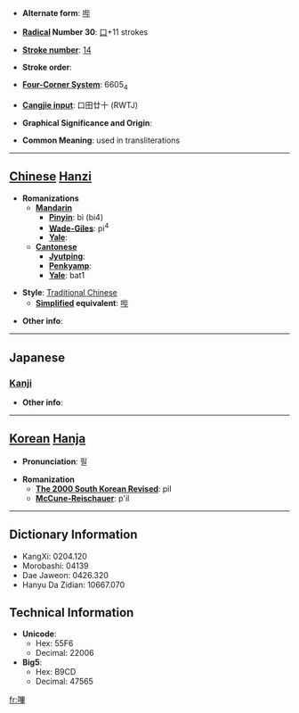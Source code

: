* '''Alternate form''': [[哔]]

* '''[[Wiktionary:Chinese radical index| Radical]] Number 30''': [[Wiktionary:Chinese radical index 口|口]]+11 strokes

* '''[[Wiktionary:Chinese total strokes index|Stroke number]]''': [[Wiktionary:Chinese total strokes index 14|14]]

* '''Stroke order''': 

* '''[[Wiktionary:Chinese four corner index|Four-Corner System]]''': 6605<sub>4</sub>

* '''[[Wiktionary:Chinese Cangjie index|Cangjie input]]''': 口田廿十 (RWTJ)

* '''Graphical Significance and Origin''': 

* '''Common Meaning''': used in transliterations

----

== [[Chinese]] [[Hanzi]] ==

* '''Romanizations'''
** '''[[Mandarin]]'''
*** '''[[Pinyin]]''': bì (bi4)
*** '''[[Wade-Giles]]''': pi<sup>4</sup>
*** '''[[Yale]]''': 
** '''[[Cantonese]]'''
*** '''[[Jyutping]]''':
*** '''[[Penkyamp]]''': 
*** '''[[Yale]]''': bat1

* '''Style''': [[Traditional Chinese]] 
** '''[[Simplified Chinese|Simplified]] equivalent''': [[哔]]

* '''Other info''': 

----

==Japanese==
===[[Kanji]]===
{{kanji|on readings=[[ひつ]] (hitsu), [[ひち]] (hichi)|kun readings=}}

* '''Other info''':  

----

== [[Korean]] [[Hanja]] ==

* '''Pronunciation''': 필

* '''Romanization'''
** '''[[The 2000 South Korean Revised Romanization|The 2000 South Korean Revised]]''': pil
** '''[[McCune-Reischauer]]''': p'il

----

== Dictionary Information ==

* KangXi: 0204.120
* Morobashi: 04139
* Dae Jaweon: 0426.320
* Hanyu Da Zidian: 10667.070

== Technical Information ==

* '''Unicode''':
** Hex: 55F6
** Decimal: 22006
* '''Big5''':
** Hex: B9CD
** Decimal: 47565

[[fr:嗶]]